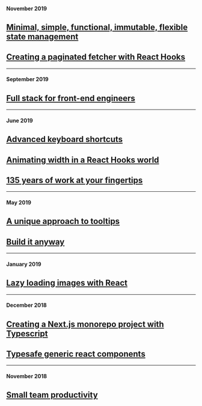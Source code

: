 #### November 2019

## [Minimal, simple, functional, immutable, flexible state management](/blog/simple-state-management)

## [Creating a paginated fetcher with React Hooks](/blog/paginated-hooks)

---

#### September 2019

## [Full stack for front-end engineers](/blog/full-stack-for-front-end)

---

#### June 2019

## [Advanced keyboard shortcuts](/blog/advanced-keyboard-shortcuts)

## [Animating width in a React Hooks world](/blog/animating-width-in-a-react-hooks-world)

## [135 years of work at your fingertips](/blog/135-years-of-work-at-your-fingertips)

---

#### May 2019

## [A unique approach to tooltips](/blog/a-unique-approach-to-tooltips)

## [Build it anyway](/blog/build-it-anyway)

---

#### January 2019

## [Lazy loading images with React](/blog/lazy-loading-images-with-react)

---

#### December 2018

## [Creating a Next.js monorepo project with Typescript](/blog/next-typescript-monorepo)

## [Typesafe generic react components](/blog/typesafe-react-components)

---

#### November 2018

## [Small team productivity](/blog/productivity)

